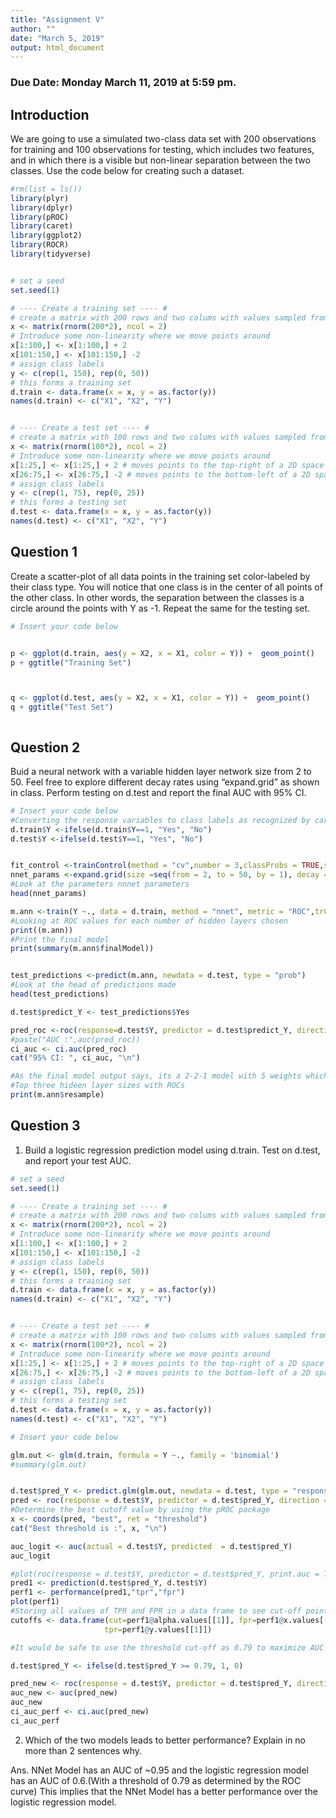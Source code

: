 ```yaml
---
title: "Assignment V"
author: ""
date: "March 5, 2019"
output: html_document
---
```


### Due Date: Monday March 11, 2019 at 5:59 pm.

## Introduction
We are going to use a simulated two-class data set with 200 observations for training and 100 observations for testing, which includes two features, and in which there is a visible but non-linear separation between the two classes. Use the code below for creating such a dataset.

```r
#rm(list = ls())
library(plyr)
library(dplyr)
library(pROC)
library(caret)
library(ggplot2)
library(ROCR)
library(tidyverse)


# set a seed
set.seed(1)

# ---- Create a training set ---- #
# create a matrix with 200 rows and two colums with values sampled from a normal distribution.
x <- matrix(rnorm(200*2), ncol = 2)
# Introduce some non-linearity where we move points around
x[1:100,] <- x[1:100,] + 2
x[101:150,] <- x[101:150,] -2
# assign class labels
y <- c(rep(1, 150), rep(0, 50))
# this forms a training set
d.train <- data.frame(x = x, y = as.factor(y))
names(d.train) <- c("X1", "X2", "Y")


# ---- Create a test set ---- #
# create a matrix with 100 rows and two colums with values sampled from a normal distribution.
x <- matrix(rnorm(100*2), ncol = 2)
# Introduce some non-linearity where we move points around
x[1:25,] <- x[1:25,] + 2 # moves points to the top-right of a 2D space
x[26:75,] <- x[26:75,] -2 # moves points to the bottom-left of a 2D space
# assign class labels
y <- c(rep(1, 75), rep(0, 25)) 
# this forms a testing set
d.test <- data.frame(x = x, y = as.factor(y))
names(d.test) <- c("X1", "X2", "Y")
```




## Question 1
Create a scatter-plot of all data points in the training set color-labeled by their class type. You will notice that one class is in the center of all points of the other class. In other words, the separation between the classes is a circle around the points with Y as -1. Repeat the same for the testing set. 

```r
# Insert your code below


p <- ggplot(d.train, aes(y = X2, x = X1, color = Y)) +  geom_point() 
p + ggtitle("Training Set")



q <- ggplot(d.test, aes(y = X2, x = X1, color = Y)) +  geom_point() 
q + ggtitle("Test Set")



```



## Question 2
Buid a neural network with a variable hidden layer network size from 2 to 50. Feel free to explore different decay rates using "expand.grid" as shown in class. Perform testing on d.test and report the final AUC with 95% CI. 

```r
# Insert your code below
#Converting the response variables to class labels as recognized by caret
d.train$Y <-ifelse(d.train$Y==1, "Yes", "No")
d.test$Y <-ifelse(d.test$Y==1, "Yes", "No")


fit_control <-trainControl(method = "cv",number = 3,classProbs = TRUE,summaryFunction = twoClassSummary)
nnet_params <-expand.grid(size =seq(from = 2, to = 50, by = 1), decay = 5e-4)
#Look at the parameters nnnet parameters
head(nnet_params)

m.ann <-train(Y ~., data = d.train, method = "nnet", metric = "ROC",trControl = fit_control, tuneGrid = nnet_params, trace = FALSE)
#Looking at ROC values for each number of hidden layers chosen
print((m.ann))
#Print the final model
print(summary(m.ann$finalModel))


test_predictions <-predict(m.ann, newdata = d.test, type = "prob")
#Look at the head of predictions made
head(test_predictions)

d.test$predict_Y <- test_predictions$Yes

pred_roc <-roc(response=d.test$Y, predictor = d.test$predict_Y, direction = "<")
#paste("AUC :",auc(pred_roc))
ci_auc <- ci.auc(pred_roc)
cat("95% CI: ", ci_auc, "\n")

#As the final model output says, its a 2-2-1 model with 5 weights which means that there are 2 hidden layers in the final model as that has the highest ROC as shown by printing the m.ann.
#Top three hideen layer sizes with ROCs
print(m.ann$resample)

```



## Question 3

1. Build a logistic regression prediction model using d.train. Test on d.test, and report your test AUC.

```r
# set a seed
set.seed(1)

# ---- Create a training set ---- #
# create a matrix with 200 rows and two colums with values sampled from a normal distribution.
x <- matrix(rnorm(200*2), ncol = 2)
# Introduce some non-linearity where we move points around
x[1:100,] <- x[1:100,] + 2
x[101:150,] <- x[101:150,] -2
# assign class labels
y <- c(rep(1, 150), rep(0, 50))
# this forms a training set
d.train <- data.frame(x = x, y = as.factor(y))
names(d.train) <- c("X1", "X2", "Y")


# ---- Create a test set ---- #
# create a matrix with 100 rows and two colums with values sampled from a normal distribution.
x <- matrix(rnorm(100*2), ncol = 2)
# Introduce some non-linearity where we move points around
x[1:25,] <- x[1:25,] + 2 # moves points to the top-right of a 2D space
x[26:75,] <- x[26:75,] -2 # moves points to the bottom-left of a 2D space
# assign class labels
y <- c(rep(1, 75), rep(0, 25)) 
# this forms a testing set
d.test <- data.frame(x = x, y = as.factor(y))
names(d.test) <- c("X1", "X2", "Y")
```


```r
# Insert your code below

glm.out <- glm(d.train, formula = Y ~., family = 'binomial')
#summary(glm.out)


d.test$pred_Y <- predict.glm(glm.out, newdata = d.test, type = "response")
pred <- roc(response = d.test$Y, predictor = d.test$pred_Y, direction = "<")
#Determine the best cutoff value by using the pROC package
x <- coords(pred, "best", ret = "threshold")
cat("Best threshold is :", x, "\n")

auc_logit <- auc(actual = d.test$Y, predicted  = d.test$pred_Y)
auc_logit

#plot(roc(response = d.test$Y, predictor = d.test$pred_Y, print.auc = TRUE), col="yellow", lwd=3, main="The turtle finds its way")
pred1 <- prediction(d.test$pred_Y, d.test$Y)
perf1 <- performance(pred1,"tpr","fpr")
plot(perf1)
#Storing all values of TPR and FPR in a data frame to see cut-off points that maximize TPR and minimize FPR
cutoffs <- data.frame(cut=perf1@alpha.values[[1]], fpr=perf1@x.values[[1]], 
                     tpr=perf1@y.values[[1]])


```

```r
#It would be safe to use the threshold cut-off as 0.79 to maximize AUC from our logistic regression model as determined by the pROC package above using coords function

d.test$pred_Y <- ifelse(d.test$pred_Y >= 0.79, 1, 0)

pred_new <- roc(response = d.test$Y, predictor = d.test$pred_Y, direction = "<")
auc_new <- auc(pred_new)
auc_new
ci_auc_perf <- ci.auc(pred_new)
ci_auc_perf
```



2. Which of the two models leads to better performance? Explain in no more than 2 sentences why.        

Ans. NNet Model has an AUC  of ~0.95 and the logistic regression model has an AUC of 0.6.(With a threshold of 0.79 as determined by the ROC curve) This implies that the NNet Model has a better performance over the logistic regression model.